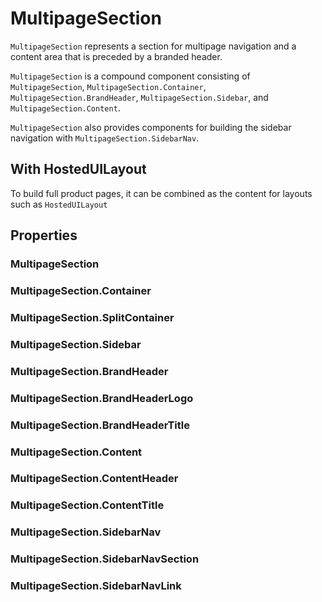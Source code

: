
<Meta of={MultipageSectionStories} />

# MultipageSection

`MultipageSection` represents a section for multipage navigation and a content area that is preceded by a branded header.

`MultipageSection` is a compound component consisting of `MultipageSection`, `MultipageSection.Container`, `MultipageSection.BrandHeader`, `MultipageSection.Sidebar`, and `MultipageSection.Content`.

`MultipageSection` also provides components for building the sidebar navigation with `MultipageSection.SidebarNav`.

<Canvas of={MultipageSectionStories.Standard} />

## With HostedUILayout

To build full product pages, it can be combined as the content for layouts such as `HostedUILayout`

<Canvas of={MultipageSectionStories.Layout} />

## Properties

### MultipageSection

<ArgTypes of={MultipageSection} />

### MultipageSection.Container

<ArgTypes of={MultipageSection.Container} />

### MultipageSection.SplitContainer

<ArgTypes of={MultipageSection.SplitContainer} />

### MultipageSection.Sidebar

<ArgTypes of={MultipageSection.Sidebar} />

### MultipageSection.BrandHeader

<ArgTypes of={MultipageSection.BrandHeader} />

### MultipageSection.BrandHeaderLogo

<ArgTypes of={MultipageSection.BrandHeaderLogo} />

### MultipageSection.BrandHeaderTitle

<ArgTypes of={MultipageSection.BrandHeaderTitle} />

### MultipageSection.Content

<ArgTypes of={MultipageSection.Content} />

### MultipageSection.ContentHeader

<ArgTypes of={MultipageSection.ContentHeader} />

### MultipageSection.ContentTitle

<ArgTypes of={MultipageSection.ContentTitle} />

### MultipageSection.SidebarNav

<ArgTypes of={MultipageSection.SidebarNav} />

### MultipageSection.SidebarNavSection

<ArgTypes of={MultipageSection.SidebarNavSection} />

### MultipageSection.SidebarNavLink

<ArgTypes of={MultipageSection.SidebarNavLink} />
